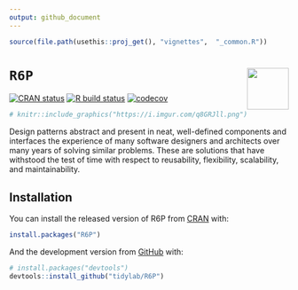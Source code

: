 ---
output: github_document
---

<!-- README.md is generated from README.Rmd. Please edit that file -->

```{r, include = FALSE}
source(file.path(usethis::proj_get(), "vignettes",  "_common.R"))
```

# `R6P` <img src="https://raw.githubusercontent.com/tidylab/R6P/master/pkgdown/logo.png" align="right" height="75"/>

<!-- badges: start -->
[![CRAN status](https://www.r-pkg.org/badges/version/R6P)](https://CRAN.R-project.org/package=R6P)
[![R build status](https://github.com/tidylab/R6P/workflows/R-CMD-check/badge.svg)](https://github.com/tidylab/R6P/actions)
[![codecov](https://codecov.io/gh/tidylab/R6P/branch/master/graph/badge.svg?token=U6FL5N32FL)](https://codecov.io/gh/tidylab/R6P)
<!-- badges: end -->

```{r, echo = FALSE, out.width = "100%"}
# knitr::include_graphics("https://i.imgur.com/q8GRJll.png")
```

Design patterns abstract and present in neat, well-defined components and
interfaces the experience of many software designers and architects over many
years of solving similar problems. These are solutions that have withstood the
test of time with respect to reusability, flexibility, scalability, and
maintainability.

## Installation

You can install the released version of R6P from [CRAN](https://CRAN.R-project.org) with:

``` r
install.packages("R6P")
```

And the development version from [GitHub](https://github.com/) with:

``` r
# install.packages("devtools")
devtools::install_github("tidylab/R6P")
```
